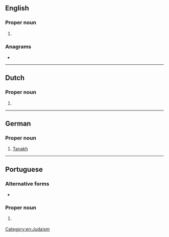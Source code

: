 ==English==

===Proper noun===
{{en-proper noun}}

# {{alternative form of|Tanakh|lang=en}}

===Anagrams===
* {{anagrams|en|acanth|acanth-}}

[[Category:en:Judaism]]

----

==Dutch==

===Proper noun===
{{nl-proper noun|m}}

# {{alternative form of|Tenach|lang=nl}}

----

==German==

===Proper noun===
{{de-proper noun|m|Tanach}}

# [[Tanakh]]

----

==Portuguese==

===Alternative forms===
* {{l|pt|Tanakh}}

===Proper noun===
{{pt-proper noun|m|g2=f}}

# {{lb|pt|Judaism}} {{l|en|Tanakh}} {{gloss|body of Jewish scripture}}